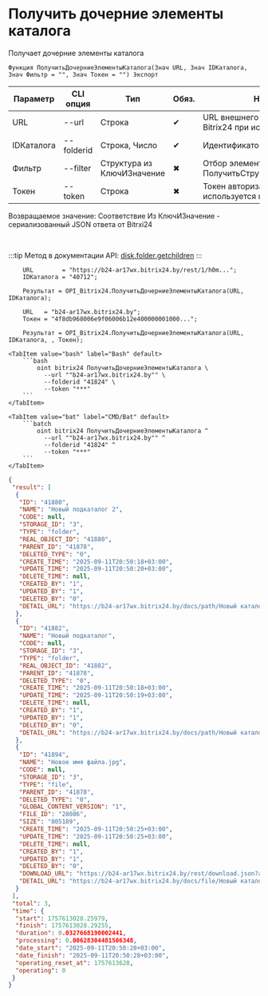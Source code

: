 ﻿---
sidebar_position: 7
description: Получить дочерние элементы каталога и другие функции для работы с Bitrix24 в Открытом пакете интеграций - бесплатной open-source библиотеке интеграций для 1С:Предприятие 8, OneScript и CLI
keywords: [1C, 1С, 1С:Предприятие, 1С:Предприятие 8.3, API, Интеграция, Сервисы, Обмен, OneScript, CLI, Bitrix24]
---


# Получить дочерние элементы каталога
 Получает дочерние элементы каталога



`Функция ПолучитьДочерниеЭлементыКаталога(Знач URL, Знач IDКаталога, Знач Фильтр = "", Знач Токен = "") Экспорт`

  | Параметр | CLI опция | Тип | Обяз. | Назначение |
  |-|-|-|-|-|
  | URL | --url | Строка | &#x2714; | URL внешнего вебхука или адрес Bitrix24 при использовании токена |
  | IDКаталога | --folderid | Строка, Число | &#x2714; | Идентификатор каталога |
  | Фильтр | --filter | Структура из КлючИЗначение | &#x2716; | Отбор элементов (См. ПолучитьСтруктуруФильтраКаталога) |
  | Токен | --token | Строка | &#x2716; | Токен авторизации, если используется не вебхук |

  
  Возвращаемое значение:   Соответствие Из КлючИЗначение - сериализованный JSON ответа от Bitrxi24

<br/>

:::tip
Метод в документации API: [disk.folder.getchildren](https://dev.1c-bitrix.ru/rest_help/disk/folder/disk_folder_getchildren.php)
:::
<br/>



```bsl title="Пример использования для 1С:Предприятие/OneScript"
    URL        = "https://b24-ar17wx.bitrix24.by/rest/1/h0m...";
    IDКаталога = "40712";

    Результат = OPI_Bitrix24.ПолучитьДочерниеЭлементыКаталога(URL, IDКаталога);

    URL   = "b24-ar17wx.bitrix24.by";
    Токен = "4f8db968006e9f06006b12e400000001000...";

    Результат = OPI_Bitrix24.ПолучитьДочерниеЭлементыКаталога(URL, IDКаталога, , Токен);
```
    

 <Tabs>
  
    <TabItem value="bash" label="Bash" default>
        ```bash
            oint bitrix24 ПолучитьДочерниеЭлементыКаталога \
              --url ""b24-ar17wx.bitrix24.by"" \
              --folderid "41824" \
              --token "***"
        ```
    </TabItem>
  
    <TabItem value="bat" label="CMD/Bat" default>
        ```batch
            oint bitrix24 ПолучитьДочерниеЭлементыКаталога ^
              --url ""b24-ar17wx.bitrix24.by"" ^
              --folderid "41824" ^
              --token "***"
        ```
    </TabItem>
</Tabs>


```json title="Результат"
{
 "result": [
  {
   "ID": "41880",
   "NAME": "Новый подкаталог 2",
   "CODE": null,
   "STORAGE_ID": "3",
   "TYPE": "folder",
   "REAL_OBJECT_ID": "41880",
   "PARENT_ID": "41878",
   "DELETED_TYPE": "0",
   "CREATE_TIME": "2025-09-11T20:50:18+03:00",
   "UPDATE_TIME": "2025-09-11T20:50:20+03:00",
   "DELETE_TIME": null,
   "CREATED_BY": "1",
   "UPDATED_BY": "1",
   "DELETED_BY": "0",
   "DETAIL_URL": "https://b24-ar17wx.bitrix24.by/docs/path/Новый каталог/Новый подкаталог 2"
  },
  {
   "ID": "41882",
   "NAME": "Новый подкаталог",
   "CODE": null,
   "STORAGE_ID": "3",
   "TYPE": "folder",
   "REAL_OBJECT_ID": "41882",
   "PARENT_ID": "41878",
   "DELETED_TYPE": "0",
   "CREATE_TIME": "2025-09-11T20:50:18+03:00",
   "UPDATE_TIME": "2025-09-11T20:50:19+03:00",
   "DELETE_TIME": null,
   "CREATED_BY": "1",
   "UPDATED_BY": "1",
   "DELETED_BY": "0",
   "DETAIL_URL": "https://b24-ar17wx.bitrix24.by/docs/path/Новый каталог/Новый подкаталог"
  },
  {
   "ID": "41894",
   "NAME": "Новое имя файла.jpg",
   "CODE": null,
   "STORAGE_ID": "3",
   "TYPE": "file",
   "PARENT_ID": "41878",
   "DELETED_TYPE": "0",
   "GLOBAL_CONTENT_VERSION": "1",
   "FILE_ID": "28086",
   "SIZE": "805189",
   "CREATE_TIME": "2025-09-11T20:50:25+03:00",
   "UPDATE_TIME": "2025-09-11T20:50:25+03:00",
   "DELETE_TIME": null,
   "CREATED_BY": "1",
   "UPDATED_BY": "1",
   "DELETED_BY": "0",
   "DOWNLOAD_URL": "https://b24-ar17wx.bitrix24.by/rest/download.json?auth=8019c368006e9f06006b12e400000001000007cb693d9bb27cc95f9f10f6c58dff34cd&token=disk%7CaWQ9NDE4OTQmXz1ucnZkcllNaGZHOExySndQdlgyUU83MGhjejJVdWEwVw%3D%3D%7CImRvd25sb2FkfGRpc2t8YVdROU5ERTRPVFFtWHoxdWNuWmtjbGxOYUdaSE9FeHlTbmRRZGxneVVVODNNR2hqZWpKVmRXRXdWdz09fDgwMTljMzY4MDA2ZTlmMDYwMDZiMTJlNDAwMDAwMDAxMDAwMDA3Y2I2OTNkOWJiMjdjYzk1ZjlmMTBmNmM1OGRmZjM0Y2Qi.eLfDGeqhVyRRU6SHVR%2F3yHy8ARJmfoMMU33xBCTmKgI%3D",
   "DETAIL_URL": "https://b24-ar17wx.bitrix24.by/docs/file/Новый каталог/Новое имя файла.jpg"
  }
 ],
 "total": 3,
 "time": {
  "start": 1757613028.25979,
  "finish": 1757613028.29255,
  "duration": 0.0327668190002441,
  "processing": 0.00628304481506348,
  "date_start": "2025-09-11T20:50:28+03:00",
  "date_finish": "2025-09-11T20:50:28+03:00",
  "operating_reset_at": 1757613628,
  "operating": 0
 }
}
```
